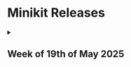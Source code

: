 # Minikit Releases

<style>
	{`
  details > summary {
    list-style: none;
  }
  details > summary::-webkit-details-marker {
    display: none;
  }
`}
</style>

<div className="relative border-l-2 border-gray-200 pl-8 ml-4 space-y-6">
  <div className="relative">
    <div className="absolute w-3 h-3 bg-gray-400 rounded-full -left-[1.4375rem] top-2.5 border-2 border-white"></div>
    <details>
      <summary><h2 className="inline text-xl font-semibold hover:text-blue-500 cursor-pointer">Week of 19th of May 2025</h2></summary>
      <div className="mt-4 text-gray-600 space-y-6">
        ### **Mobile**
        -   [iOS] Improved microphone permissions
        -   [Both] Notification badges for the home screen
        -   [Both] Refactored Mini App impressions work
        -   [Both] Transaction failure messages improved
        -   [Android] Multi-File Selection added

        ### **Developer Portal**
        -   Notification opt in rate added to the dashboard.
        -   Updated draft mini app logic & notifications
        -   Sharing and deferred linking

        ### **Minikit 1.9.5 (lastest)**
        -   Added transaction parallelism
        -   Updated Signed Typed Data
        -   fix versioning issues blocking wallet-auth

        ### **Docs**
        -   Updated Send Transaction implementation guide
        -   Updated Sign Typed Data implementation guide
        -   New integrations for Worldchain
        -   Added Oracles to Worldchain
        -   Sharing and deferred linking implementation guidelines
      </div>
    </details>

  </div>

  <div className="relative">
    <div className="absolute w-3 h-3 bg-gray-400 rounded-full -left-[1.4375rem] top-2.5 border-2 border-white"></div>
    <details>
      <summary><h2 className="inline text-xl font-semibold hover:text-blue-500 cursor-pointer">Week of 30th of April 2025</h2></summary>
      <div className="mt-4 text-gray-600 space-y-6">
        ### **Mobile**
        -   [Both] World App 4.0 Update: Comprehensive updates for Mini Apps.
        -   [Both] Updated App Store
        -   [Both] Fixes on deeplinking both internal and from external apps.
        -   [Both] Wallet Auth V2 improvements.
        -   [Both] The Contacts tab has been moved into Mini App for streamlined navigation.
        -   [Both] Updated settings menu and UI/UX enhancements.
        -   [Both] Mini App state management enhancements.
        -   [Both] New haptic feedback command implemented for Mini Apps.
        -   [Both] Spotlight Search now supported for Mini Apps.
        -   [Both] Widgets are now customizable with reordering support.
        -   [Both] Add the category ranking of the app to the app store detail page
        -   [Both] Get Started page for new users.
        -   [iOS] Enhanced keyboard interaction within the App Store search.
        -   [iOS] Fixes for UI issues, including layering and scrolling behavior.

        ### **Minikit**
        -   New Web3 template
        -   New template npx @worldcoin/create-mini-app my-first-mini-app
        -   Prod QA mini app for testing commands.

        ### **Dev Portal**
        -   Improved reporting link structure for easier tracking.
        -   Added Metatag images for sharing mini apps.

        ### **Docs**
        -   Virality section
        -   Authentication section
        -   New templates (community and official) on docs
        -   Developer rewards pilot
        -   llms-full.txt added on getting started
        -   Get Transaction Debug URL
      </div>
    </details>

  </div>

  <div className="relative">
    <div className="absolute w-3 h-3 bg-gray-400 rounded-full -left-[1.4375rem] top-2.5 border-2 border-white"></div>
    <details>
      <summary><h2 className="inline text-xl font-semibold hover:text-blue-500 cursor-pointer">Week of 17th of March 2025</h2></summary>
      <div className="mt-4 text-gray-600 space-y-6">
        ### **Mobile**
        -   [Both] Search Has gotten much faster in the Mini Apps
        -   [Both] Mini Apps Deeplinking fixes
        -   [Both] World Mini Apps Widget
        -   [Android] Added safeTxHash and userOpHash in response from send transaction
        -   [Android] Added contacts to Get Permissions command
        -   [Android] Show settings in the pop-up menu on long press

        ### **Minikit**
        -   Added NFC ID support to Minikit. Now you can receive more detailed verification_level response

        ### **Dev Portal**
        -   Notification sending from developer portal.
        -   'Import wallets as CSV'

        ### **Docs**
        -   New Quick Actions
            -   PUF
            -   World Companies Finder
            -   One Pay
            -   Orbital X
        -   Added Send Transaction and Wallet Auth GIFs
        -   NSFW Prohibition
      </div>
    </details>

  </div>

  <div className="relative">
    <div className="absolute w-3 h-3 bg-gray-400 rounded-full -left-[1.4375rem] top-2.5 border-2 border-white"></div>
    <details>
      <summary><h2 className="inline text-xl font-semibold hover:text-blue-500 cursor-pointer">Week of 10th of March 2025</h2></summary>
      <div className="mt-4 text-gray-600 space-y-6">
        ### **Mobile**
        -   [iOS] Notification paths bugs: Fixed
        -   [iOS] Contacts modal bugs: Fixed
        -   [iOS] Added safeTxHash and userOpHash in response from send transaction
        -   [iOS+ Android] Include Mini App ID in Transaction Response Payload
        -   [iOS+ Android]Added Haptic Feedback
        -   [Android] World Chat Bugs Fixed
        -   [iOS+ Android] Mini App rearrange
        -   [iOS+ Android] Spotlight Search Fixed
        -   [iOS+ Android] Mini App Widget

        ### **Minikit 1.7.1 is out.**
        -   Transaction Improvements.
            -   Support for booleans in send transactions.
            -   Auto formatting of your content now instead of you needing to stringify
        -   Haptics Support.
        -   Get Permissions (now you have a command to get the notification permission status of a user without needing to request first)

        ### **Docs**
        -   World Chat Quick Actions Added
            -   Pay
            -   Request Payment
            -   Draft Message
        -   Google & Apple Pay Implementation guides
        -   Haptic Feedback implementation guide
      </div>
    </details>

  </div>
</div>
